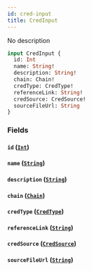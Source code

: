 ```yaml
---
id: cred-input
title: CredInput
---
```



No description

```graphql
input CredInput {
  id: Int
  name: String!
  description: String!
  chain: Chain!
  credType: CredType!
  referenceLink: String!
  credSource: CredSource!
  sourceFileUrl: String
}
```


### Fields

#### `id` ([`Int`](../../references/scalars/int))




#### `name` ([`String`](../../references/scalars/string))




#### `description` ([`String`](../../references/scalars/string))




#### `chain` ([`Chain`](../../references/enums/chain))




#### `credType` ([`CredType`](../../references/enums/cred-type))




#### `referenceLink` ([`String`](../../references/scalars/string))




#### `credSource` ([`CredSource`](../../references/enums/cred-source))




#### `sourceFileUrl` ([`String`](../../references/scalars/string))






